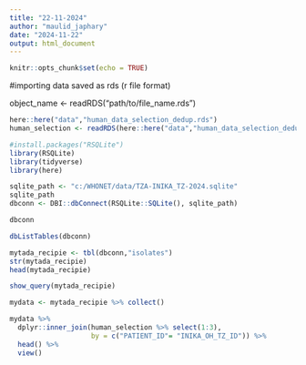```yaml
---
title: "22-11-2024"
author: "maulid_japhary"
date: "2024-11-22"
output: html_document
---
```


```r
knitr::opts_chunk$set(echo = TRUE)
```

#importing data saved as rds (r file format)

object_name <- readRDS("path/to/file_name.rds")
```r
here::here("data","human_data_selection_dedup.rds")
human_selection <- readRDS(here::here("data","human_data_selection_dedup.rds"))
```
```r
#install.packages("RSQLite")
library(RSQLite)
library(tidyverse)
library(here)
```

```r
sqlite_path <- "c:/WHONET/data/TZA-INIKA_TZ-2024.sqlite"
sqlite_path
dbconn <- DBI::dbConnect(RSQLite::SQLite(), sqlite_path)
```
```r
dbconn
```
```r
dbListTables(dbconn)
```

<!--
```r
DBI::dbDisconnect(dbconn)

```
-->

```r
mytada_recipie <- tbl(dbconn,"isolates")
str(mytada_recipie)
head(mytada_recipie)
```

```r
show_query(mytada_recipie)
```

```r
mydata <- mytada_recipie %>% collect()
```

```r
mydata %>%
  dplyr::inner_join(human_selection %>% select(1:3),
                    by = c("PATIENT_ID"= "INIKA_OH_TZ_ID")) %>%
  head() %>%
  view()
```


